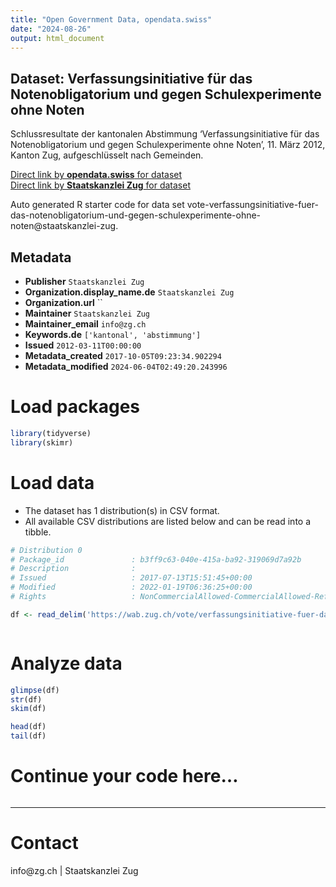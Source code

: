 ```yaml
---
title: "Open Government Data, opendata.swiss"
date: "2024-08-26"
output: html_document
---
```


## Dataset: Verfassungsinitiative für das Notenobligatorium und gegen Schulexperimente ohne Noten

Schlussresultate der kantonalen Abstimmung 'Verfassungsinitiative für das Notenobligatorium und gegen Schulexperimente ohne Noten', 11. März 2012, Kanton Zug, aufgeschlüsselt nach Gemeinden.

[Direct link by **opendata.swiss** for dataset](https://opendata.swiss/de/dataset/verfassungsinitiative-fur-das-notenobligatorium-und-gegen-schulexperimente-ohne-noten)<br>
[Direct link by **Staatskanzlei Zug** for dataset](https://wab.zug.ch/vote/verfassungsinitiative-fuer-das-notenobligatorium-und-gegen-schulexperimente-ohne-noten/data)

Auto generated R starter code for data set vote-verfassungsinitiative-fuer-das-notenobligatorium-und-gegen-schulexperimente-ohne-noten@staatskanzlei-zug.

## Metadata

- **Publisher** `Staatskanzlei Zug`
- **Organization.display_name.de** `Staatskanzlei Zug`
- **Organization.url** ``
- **Maintainer** `Staatskanzlei Zug`
- **Maintainer_email** `info@zg.ch`
- **Keywords.de** `['kantonal', 'abstimmung']`
- **Issued** `2012-03-11T00:00:00`
- **Metadata_created** `2017-10-05T09:23:34.902294`
- **Metadata_modified** `2024-06-04T02:49:20.243996`


# Load packages

```r

library(tidyverse)
library(skimr)

```

# Load data

-   The dataset has 1 distribution(s) in CSV format.
-   All available CSV distributions are listed below and can be read into a tibble.

```r

# Distribution 0
# Package_id               : b3ff9c63-040e-415a-ba92-319069d7a92b
# Description              : 
# Issued                   : 2017-07-13T15:51:45+00:00
# Modified                 : 2022-01-19T06:36:25+00:00
# Rights                   : NonCommercialAllowed-CommercialAllowed-ReferenceRequired

df <- read_delim('https://wab.zug.ch/vote/verfassungsinitiative-fuer-das-notenobligatorium-und-gegen-schulexperimente-ohne-noten/data-csv')



```

# Analyze data

```r

glimpse(df)
str(df)
skim(df)

head(df)
tail(df)

```

# Continue your code here...

```r

```

------------------------------------------------------------------------

# Contact

info@zg.ch | Staatskanzlei Zug
